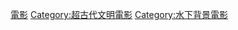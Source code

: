 {{Catnav|頁面分類|历史|傳說|古文明傳說|超古代文明題材的作品|亞特蘭提斯題材作品}}
{{Catnav|頁面分類|历史|傳說|古文明傳說|超古代文明題材的作品|超古代文明電影}}
{{Catnav|頁面分類|宗教|神秘學|傳說|古文明傳說|超古代文明題材的作品|亞特蘭提斯題材作品}}
{{Catnav|頁面分類|宗教|神秘學|傳說|古文明傳說|超古代文明題材的作品|超古代文明電影}}
{{Catnav|頁面分類|社会科学|民俗學|傳說|古文明傳說|超古代文明題材的作品|亞特蘭提斯題材作品}}
{{Catnav|頁面分類|社会科学|民俗學|傳說|古文明傳說|超古代文明題材的作品|超古代文明電影}}

[[Category:亞特蘭提斯題材作品|電影]]
[[Category:超古代文明電影|Category:超古代文明電影]]
[[Category:水下背景電影|Category:水下背景電影]]